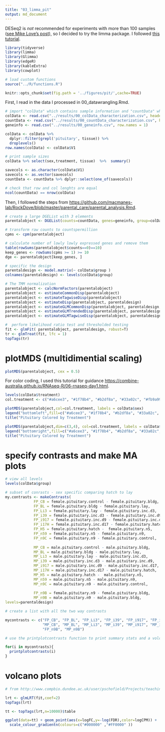 ```yaml
---
title: "03_limma_pit"
output: md_document
---
```


DESeq2 is _not_ recommended for experiments with more than 100 samples ([see Mike Love's post](https://mikelove.wordpress.com/2016/09/28/deseq2-or-edger/)), so I decided to try the limma package. I followed [this tutorial](https://www.bioconductor.org/packages/devel/workflows/vignettes/RNAseq123/inst/doc/limmaWorkflow.html).

```r
library(tidyverse)
library(limma)
library(Glimma)
library(edgeR)
library(kableExtra)
library(cowplot)

# load custom functions
source("../R/functions.R")

knitr::opts_chunk$set(fig.path = '../figures/pit/',cache=TRUE)

```

First, I read in the data I processed in 00_datawrangling.Rmd.

```r
# import "colData" which contains sample information and "countData" which contains read counts
colData <- read.csv("../results/00_colData_characterization.csv", header = T, row.names = 1)
countData <- read.csv("../results/00_countData_characterization.csv", header = T, row.names = 1)
geneinfo <- read.csv("../results/00_geneinfo.csv", row.names = 1)
```

```r
colData <- colData %>%
  dplyr::filter(grepl('pituitary', tissue)) %>%
  droplevels()
row.names(colData) <- colData$V1

# print sample sizes
colData %>% select(sex,treatment, tissue)  %>%  summary()

savecols <- as.character(colData$V1) 
savecols <- as.vector(savecols) 
countData <- countData %>% dplyr::select(one_of(savecols)) 

# check that row and col lenghts are equal
ncol(countData) == nrow(colData)
```

Then, I followed the steps from <https://github.com/macmanes-lab/RockDove/blob/master/parental_care/parental_analysis.Rmd>.

```r
# create a large DGEList with 3 elements
parentalobject <- DGEList(counts=countData, genes=geneinfo, group=colData$group)

# transform raw counts to countspermillion
cpms <- cpm(parentalobject)

# calculate number of lowly lowly expressed genes and remove them
table(rowSums(parentalobject$counts==0)==10)
keep_genes <- rowSums(cpms >= 1) >= 10
dge <- parentalobject[keep_genes, ]

# specific the design
parentaldesign <- model.matrix(~ colData$group )
colnames(parentaldesign) <- levels(colData$group)

# The TMM normalization
parentalobject <- calcNormFactors(parentalobject)
parentalobject <- estimateCommonDisp(parentalobject)
parentalobject <- estimateTagwiseDisp(parentalobject)
parentalobject <- estimateDisp(parentalobject, parentaldesign)
parentalobject <- estimateGLMCommonDisp(parentalobject, parentaldesign, verbose=TRUE)
parentalobject <- estimateGLMTrendedDisp(parentalobject, parentaldesign)
parentalobject <- estimateGLMTagwiseDisp(parentalobject, parentaldesign)

#  perform likelihood ratio test and thresholded testing
fit <- glmFit( parentalobject, parentaldesign, robust=T)
tr <- glmTreat(fit, lfc = 1)
topTags(tr)
```


# plotMDS (multidimential scaling)

```r
plotMDS(parentalobject, cex = 0.5)
```

For color coding, I used this tutorial for guidance <https://combine-australia.github.io/RNAseq-R/06-rnaseq-day1.html>.

```r
levels(colData$treatment)
col.treatment <- c("#a6cee3", "#1f78b4", "#b2df8a", "#33a02c", "#fb9a99", "#e31a1c", "#fdbf6f", "#ff7f00", "#cab2d6")[colData$treatment]

plotMDS(parentalobject,col=col.treatment, labels = colData$sex)
legend("bottomleft",fill=c("#a6cee3", "#1f78b4", "#b2df8a", "#33a02c", "#fb9a99", "#e31a1c", "#fdbf6f", "#ff7f00", "#cab2d6"),legend=levels(colData$treatment))
title("Pituitary Colored by Treatment")

plotMDS(parentalobject,dim=c(3,4), col=col.treatment, labels = colData$sex)
legend("bottomright",fill=c("#a6cee3", "#1f78b4", "#b2df8a", "#33a02c", "#fb9a99", "#e31a1c", "#fdbf6f", "#ff7f00", "#cab2d6"),legend=levels(colData$treatment))
title("Pituitary Colored by Treatment")
```

# specify contrasts and make MA plots 

```r
# view all levels
levels(colData$group)

# subset of conrasts - sex specific comparing hatch to lay
my.contrasts <- makeContrasts(
	         FP_CB = female.pituitary.control - female.pituitary.bldg,
	         FP_BL = female.pituitary.bldg - female.pituitary.lay,
	         FP_Li3 = female.pituitary.lay - female.pituitary.inc.d3,
	         FP_i39 = female.pituitary.inc.d3 - female.pituitary.inc.d9,
	         FP_i917 = female.pituitary.inc.d9 - female.pituitary.inc.d17,
	         FP_i17H = female.pituitary.inc.d17 - female.pituitary.hatch,
	         FP_H5 = female.pituitary.hatch -  female.pituitary.n5,
	         FP_n59 = female.pituitary.n5 - female.pituitary.n9,
	         FP_n9C = female.pituitary.n9 - female.pituitary.control,
	         
	         MP_CB = male.pituitary.control - male.pituitary.bldg,
	         MP_BL = male.pituitary.bldg - male.pituitary.lay,
	         MP_Li3 = male.pituitary.lay - male.pituitary.inc.d3,
	         MP_i39 = male.pituitary.inc.d3 - male.pituitary.inc.d9,
	         MP_i917 = male.pituitary.inc.d9 - male.pituitary.inc.d17,
	         MP_i17H = male.pituitary.inc.d17 - male.pituitary.hatch,
	         MP_H5 = male.pituitary.hatch -  male.pituitary.n5,
	         MP_n59 = male.pituitary.n5 - male.pituitary.n9,
	         MP_n9C = male.pituitary.n9 - male.pituitary.control,
	         
	         FP_n9B = female.pituitary.n9 - female.pituitary.bldg,
	         MP_n9B = male.pituitary.n9 - male.pituitary.bldg,
levels=parentaldesign)

# create a list with all the two way contrasts

mycontrasts <- c("FP_CB", "FP_BL", "FP_Li3", "FP_i39", "FP_i917", "FP_i17H", "FP_H5", "FP_n59", "FP_n9C",
                 "MP_CB", "MP_BL", "MP_Li3", "MP_i39", "MP_i917", "MP_i17H", "MP_H5", "MP_n59", "MP_n9C",
                 "FP_n9B", "MP_n9B")

# use the printplotcontrasts function to print summary stats and a volcano plot

for(i in mycontrasts){
  printplotcontrasts(i)
}

```

# volcano plots

```r
# from http://www.compbio.dundee.ac.uk/user/pschofield/Projects/teaching_pg/workshops/biocDGE.html#maplots

lrt <- glmLRT(fit,coef=2)
topTags(lrt)

tt <- topTags(lrt,n=10000)$table

ggplot(data=tt) + geom_point(aes(x=logFC,y=-log(FDR),color=logCPM)) +
  scale_colour_gradientn(colours=c("#000000" ,"#FF0000" ))
```